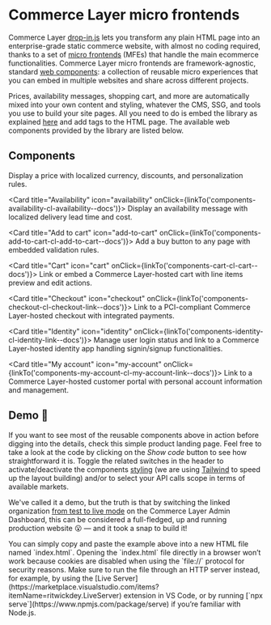
<Meta of={Stories} />

# Commerce Layer micro frontends

Commerce Layer [drop-in.js](https://github.com/commercelayer/drop-in.js) lets you transform any plain HTML page into an enterprise-grade static commerce website, with almost no coding required, thanks to a set of [micro frontends](https://micro-frontends.org/) (MFEs) that handle the main ecommerce functionalities. Commerce Layer micro frontends are framework-agnostic, standard [web components](https://developer.mozilla.org/en-US/docs/Web/Web_Components): a collection of reusable micro experiences that you can embed in multiple websites and share across different projects.

Prices, availability messages, shopping cart, and more are automatically mixed into your own content and styling, whatever the CMS, SSG, and tools you use to build your site pages. All you need to do is embed the library as explained [here](?path=/docs/getting-started--docs) and add tags to the HTML page. The available web components provided by the library are listed below.

## Components

<div className="link-list">
  <Card title="Price" icon="price" onClick={linkTo('components-price-cl-price--docs')}>
    Display a price with localized currency, discounts, and personalization rules.
  </Card>

  <Card title="Availability" icon="availability" onClick={linkTo('components-availability-cl-availability--docs')}>
    Display an availability message with localized delivery lead time and cost.
  </Card>

  <Card title="Add to cart" icon="add-to-cart" onClick={linkTo('components-add-to-cart-cl-add-to-cart--docs')}>
    Add a buy button to any page with embedded validation rules.
  </Card>

  <Card title="Cart" icon="cart" onClick={linkTo('components-cart-cl-cart--docs')}>
    Link or embed a Commerce Layer-hosted cart with line items preview and edit actions.
  </Card>

  <Card title="Checkout" icon="checkout" onClick={linkTo('components-checkout-cl-checkout-link--docs')}>
    Link to a PCI-compliant Commerce Layer-hosted checkout with integrated payments.
  </Card>

  <Card title="Identity" icon="identity" onClick={linkTo('components-identity-cl-identity-link--docs')}>
    Manage user login status and link to a Commerce Layer-hosted identity app handling signin/signup functionalities.
  </Card>

  <Card title="My account" icon="my-account" onClick={linkTo('components-my-account-cl-my-account-link--docs')}>
    Link to a Commerce Layer-hosted customer portal with personal account information and management.
  </Card>
</div>


## Demo 🚀

If you want to see most of the reusable components above in action before digging into the details, check this simple product landing page. Feel free to take a look at the code by clicking on the *Show code* button to see how straightforward it is. Toggle the related switches in the header to activate/deactivate the components [styling](?path=/docs/getting-started--docs#styling) (we are using [Tailwind](https://tailwindcss.com/) to speed up the layout building) and/or to select your API calls scope in terms of available markets.

We've called it a demo, but the truth is that by switching the linked organization [from test to live mode](https://docs.commercelayer.io/core/api-specification#environments) on the Commerce Layer Admin Dashboard, this can be considered a full-fledged, up and running production website 😮 — and it took a snap to build it!

<Canvas sourceState="hidden" of={Stories.Basic} />

<Alert title="How to run the demo locally?" type="info">
  You can simply copy and paste the example above into a new HTML file named `index.html`.  
  Opening the `index.html` file directly in a browser won’t work because cookies are disabled when using the `file://` protocol for security reasons.  
  Make sure to run the file through an HTTP server instead, for example, by using the [Live Server](https://marketplace.visualstudio.com/items?itemName=ritwickdey.LiveServer) extension in VS Code, or by running [`npx serve`](https://www.npmjs.com/package/serve) if you’re familiar with Node.js.
</Alert>
